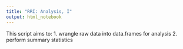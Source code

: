 ```yaml
---
title: "RRI: Analysis, I"
output: html_notebook
---
```


This script aims to:
1. wrangle raw data into data.frames for analysis
2. perform summary statistics